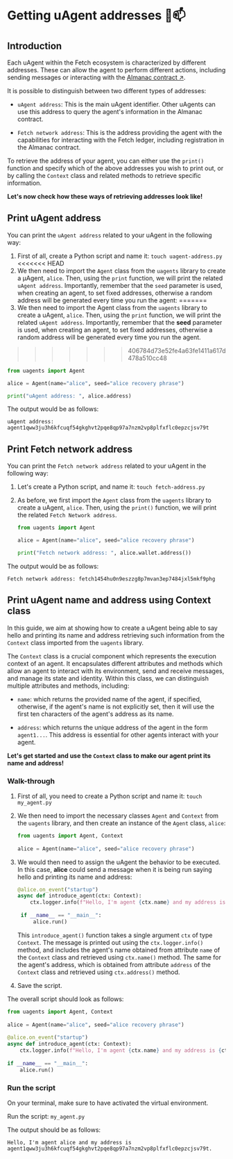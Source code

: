 # Getting uAgent addresses 🤖📫

## Introduction

Each uAgent within the Fetch ecosystem is characterized by different addresses. These can allow the agent to perform different actions, including sending messages or interacting with the [Almanac contract ↗️](/references/contracts/uagents-almanac/almanac-overview.md). 

It is possible to distinguish between two different types of addresses:

- `uAgent address`: This is the main uAgent identifier. Other uAgents can use this address to query the agent's information in the Almanac contract.

- `Fetch network address`: This is the address providing the agent with the capabilities for interacting with the Fetch ledger, including registration in the Almanac contract.

To retrieve the address of your agent, you can either use the `print()` function and specify which of the above addresses you wish to print out, or by calling the `Context` class and related methods to retrieve specific information.

**Let's now check how these ways of retrieving addresses look like!**

## Print uAgent address

You can print the `uAgent address` related to your uAgent in the following way:

1. First of all, create a Python script and name it: `touch uagent-address.py`
<<<<<<< HEAD
2. We then need to import the `Agent` class from the `uagents` library to create a μAgent, `alice`. Then, using the `print` function, we will print the related `uAgent address`. Importantly, remember that the `seed` parameter is used, when creating an agent, to set fixed addresses, otherwise a random address will be generated every time you run the agent:
=======
2. We then need to import the Agent class from the `uagents` library to create a uAgent, `alice`. Then, using the `print` function, we will print the related `uAgent address`. Importantly, remember that the **seed** parameter is used, when creating an agent, to set fixed addresses, otherwise a random address will be generated every time you run the agent.
>>>>>>> 406784d73e52fe4a63fe1411a617d478a510cc48

   ```py copy filename="uagent-address.py"
   from uagents import Agent
   
   alice = Agent(name="alice", seed="alice recovery phrase")
   
   print("uAgent address: ", alice.address)
   ```

The output would be as follows:

```
uAgent address: agent1qww3ju3h6kfcuqf54gkghvt2pqe8qp97a7nzm2vp8plfxflc0epzcjsv79t
```

## Print Fetch network address

You can print the `Fetch network address` related to your uAgent in the following way:

1. Let's create a Python script, and name it: `touch fetch-address.py`

2. As before, we first import the `Agent` class from the `uagents` library to create a uAgent, `alice`. Then, using the `print()` function, we will print the related `Fetch Network address`.

   ```py copy filename="fetch-address.py"
   from uagents import Agent
   
   alice = Agent(name="alice", seed="alice recovery phrase")
   
   print("Fetch network address: ", alice.wallet.address())
   ```

The output would be as follows:

```
Fetch network address: fetch1454hu0n9eszzg8p7mvan3ep7484jxl5mkf9phg
```

## Print uAgent name and address using Context class

In this guide, we aim at showing how to create a uAgent being able to say hello and printing its name and address retrieving such information from the `Context` class imported from the `uagents` library.

The `Context` class is a crucial component which represents the execution context of an agent. It encapsulates different attributes and methods which allow an agent to interact with its environment, send and receive messages, and manage its state and identity. Within this class, we can distinguish multiple attributes and methods, including:

- `name`: which returns the provided name of the agent, if specified, otherwise, if the agent's name is not explicitly set, then it will use the first ten characters of the agent's address as its name.

- `address`: which returns the unique address of the agent in the form `agent1...`. This address is essential for other agents interact with your agent.

**Let's get started and use the `Context` class to make our agent print its name and address!**

### Walk-through

1. First of all, you need to create a Python script and name it: `touch my_agent.py`

2. We then need to import the necessary classes `Agent` and `Context` from the `uagents` library, and then create an instance of the `Agent` class, `alice`:

    ```py copy
    from uagents import Agent, Context
     
    alice = Agent(name="alice", seed="alice recovery phrase")
    ```


3. We would then need to assign the uAgent the behavior to be executed. In this case, **alice** could send a message when it is being run saying hello and printing its name and address:

    ```py copy 
    @alice.on_event("startup")
    async def introduce_agent(ctx: Context):
        ctx.logger.info(f"Hello, I'm agent {ctx.name} and my address is {ctx.address}."
     
     if __name__ == "__main__":
         alice.run()
    ```

   This `introduce_agent()` function takes a single argument `ctx` of type `Context`. The message is printed out using the `ctx.logger.info()` method, and  includes the agent's name obtained from attribute `name` of the `Context` class and retrieved using `ctx.name()` method. The same for the agent's address, which is obtained from attribute `address` of the `Context` class and retrieved using `ctx.address()` method.

4. Save the script.

The overall script should look as follows:

```py copy filename="my_agent.py"
from uagents import Agent, Context
 
alice = Agent(name="alice", seed="alice recovery phrase")
 
@alice.on_event("startup")
async def introduce_agent(ctx: Context):
    ctx.logger.info(f"Hello, I'm agent {ctx.name} and my address is {ctx.address}.")
 
if __name__ == "__main__":
    alice.run()
```

### Run the script

On your terminal, make sure to have activated the virtual environment.

Run the script: `my_agent.py`

The output should be as follows:

```
Hello, I'm agent alice and my address is agent1qww3ju3h6kfcuqf54gkghvt2pqe8qp97a7nzm2vp8plfxflc0epzcjsv79t.
```
